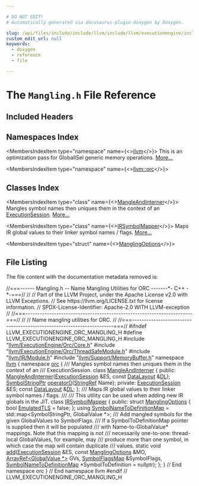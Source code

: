 ```yaml
---

# DO NOT EDIT!
# Automatically generated via docusaurus-plugin-doxygen by Doxygen.

slug: /api/files/include/include/llvm/include/llvm/executionengine/include/llvm/executionengine/orc/mangling-h
custom_edit_url: null
keywords:
  - doxygen
  - reference
  - file

---
```





# The `Mangling.h` File Reference

<DoxygenPage pluginConfig={pluginConfig}>



## Included Headers

<IncludesList>
<IncludesListItem
  filePath="llvm/ExecutionEngine/Orc/Core.h"
  permalink="/docs/api/files/include/include/llvm/include/llvm/executionengine/include/llvm/executionengine/orc/core-h"
  isLocal="true" />
<IncludesListItem
  filePath="llvm/ExecutionEngine/Orc/ThreadSafeModule.h"
  permalink="/docs/api/files/include/include/llvm/include/llvm/executionengine/include/llvm/executionengine/orc/threadsafemodule-h"
  isLocal="true" />
<IncludesListItem
  filePath="llvm/IR/Module.h"
  permalink="/docs/api/files/include/include/llvm/include/llvm/ir/module-h"
  isLocal="true" />
<IncludesListItem
  filePath="llvm/Support/MemoryBuffer.h"
  permalink="/docs/api/files/include/include/llvm/include/llvm/support/memorybuffer-h"
  isLocal="true" />
</IncludesList>

## Namespaces Index

<MembersIndex>

<MembersIndexItem
  type="namespace"
  name={<><a href="/docs/api/namespaces/llvm">llvm</a></>}>
This is an optimization pass for GlobalISel generic memory operations. <a href="/docs/api/namespaces/llvm/#details">More...</a>
</MembersIndexItem>

<MembersIndexItem
  type="namespace"
  name={<><a href="/docs/api/namespaces/llvm/orc">llvm::orc</a></>}>
</MembersIndexItem>

</MembersIndex>

## Classes Index

<MembersIndex>

<MembersIndexItem
  type="class"
  name={<><a href="/docs/api/classes/llvm/orc/mangleandinterner">MangleAndInterner</a></>}>
Mangles symbol names then uniques them in the context of an <a href="/docs/api/classes/llvm/orc/executionsession">ExecutionSession</a>. <a href="/docs/api/classes/llvm/orc/mangleandinterner/#details">More...</a>
</MembersIndexItem>

<MembersIndexItem
  type="class"
  name={<><a href="/docs/api/classes/llvm/orc/irsymbolmapper">IRSymbolMapper</a></>}>
Maps IR global values to their linker symbol names / flags. <a href="/docs/api/classes/llvm/orc/irsymbolmapper/#details">More...</a>
</MembersIndexItem>

<MembersIndexItem
  type="struct"
  name={<><a href="/docs/api/structs/llvm/orc/irsymbolmapper/manglingoptions">ManglingOptions</a></>}>
</MembersIndexItem>

</MembersIndex>


## File Listing

The file content with the documentation metadata removed is:

<ProgramListing>

<Link id="l00001" /><CodeLine lineNumber="1"><span class="doxyHighlightComment">//===------ Mangling.h -- Name Mangling Utilities for ORC -------&#42;- C++ -&#42;-===//</span></CodeLine>
<Link id="l00002" /><CodeLine lineNumber="2"><span class="doxyHighlightComment">//</span></CodeLine>
<Link id="l00003" /><CodeLine lineNumber="3"><span class="doxyHighlightComment">// Part of the LLVM Project, under the Apache License v2.0 with LLVM Exceptions.</span></CodeLine>
<Link id="l00004" /><CodeLine lineNumber="4"><span class="doxyHighlightComment">// See https://llvm.org/LICENSE.txt for license information.</span></CodeLine>
<Link id="l00005" /><CodeLine lineNumber="5"><span class="doxyHighlightComment">// SPDX-License-Identifier: Apache-2.0 WITH LLVM-exception</span></CodeLine>
<Link id="l00006" /><CodeLine lineNumber="6"><span class="doxyHighlightComment">//</span></CodeLine>
<Link id="l00007" /><CodeLine lineNumber="7"><span class="doxyHighlightComment">//===----------------------------------------------------------------------===//</span></CodeLine>
<Link id="l00008" /><CodeLine lineNumber="8"><span class="doxyHighlightComment">//</span></CodeLine>
<Link id="l00009" /><CodeLine lineNumber="9"><span class="doxyHighlightComment">// Name mangling utilities for ORC.</span></CodeLine>
<Link id="l00010" /><CodeLine lineNumber="10"><span class="doxyHighlightComment">//</span></CodeLine>
<Link id="l00011" /><CodeLine lineNumber="11"><span class="doxyHighlightComment">//===----------------------------------------------------------------------===//</span></CodeLine>
<Link id="l00012" /><CodeLine lineNumber="12"></CodeLine>
<Link id="l00013" /><CodeLine lineNumber="13"><span class="doxyHighlightPreprocessor">#ifndef LLVM&#95;EXECUTIONENGINE&#95;ORC&#95;MANGLING&#95;H</span></CodeLine>
<Link id="l00014" /><CodeLine lineNumber="14"><span class="doxyHighlightPreprocessor">#define LLVM&#95;EXECUTIONENGINE&#95;ORC&#95;MANGLING&#95;H</span></CodeLine>
<Link id="l00015" /><CodeLine lineNumber="15"></CodeLine>
<Link id="l00016" /><CodeLine lineNumber="16"><span class="doxyHighlightPreprocessor">#include &quot;<a href="/docs/api/files/include/include/llvm/include/llvm/executionengine/include/llvm/executionengine/orc/core-h">llvm/ExecutionEngine/Orc/Core.h</a>&quot;</span></CodeLine>
<Link id="l00017" /><CodeLine lineNumber="17"><span class="doxyHighlightPreprocessor">#include &quot;<a href="/docs/api/files/include/include/llvm/include/llvm/executionengine/include/llvm/executionengine/orc/threadsafemodule-h">llvm/ExecutionEngine/Orc/ThreadSafeModule.h</a>&quot;</span></CodeLine>
<Link id="l00018" /><CodeLine lineNumber="18"><span class="doxyHighlightPreprocessor">#include &quot;<a href="/docs/api/files/include/include/llvm/include/llvm/ir/module-h">llvm/IR/Module.h</a>&quot;</span></CodeLine>
<Link id="l00019" /><CodeLine lineNumber="19"><span class="doxyHighlightPreprocessor">#include &quot;<a href="/docs/api/files/include/include/llvm/include/llvm/support/memorybuffer-h">llvm/Support/MemoryBuffer.h</a>&quot;</span></CodeLine>
<Link id="l00020" /><CodeLine lineNumber="20"></CodeLine>
<Link id="l00021" /><CodeLine lineNumber="21"><span class="doxyHighlightKeyword">namespace </span><span class="doxyHighlight"><a href="/docs/api/namespaces/llvm">llvm</a> &#123;</span></CodeLine>
<Link id="l00022" /><CodeLine lineNumber="22"><span class="doxyHighlightKeyword">namespace </span><span class="doxyHighlight"><a href="/docs/api/namespaces/llvm/orc">orc</a> &#123;</span></CodeLine>
<Link id="l00023" /><CodeLine lineNumber="23"></CodeLine>
<Link id="l00024" /><CodeLine lineNumber="24"><span class="doxyHighlightComment">/// Mangles symbol names then uniques them in the context of an</span></CodeLine>
<Link id="l00025" /><CodeLine lineNumber="25"><span class="doxyHighlightComment">/// ExecutionSession.</span></CodeLine>
<Link id="l00026" /><CodeLine lineNumber="26" lineLink="/docs/api/classes/llvm/orc/mangleandinterner"><span class="doxyHighlightKeyword">class </span><span class="doxyHighlight"><a href="/docs/api/classes/llvm/orc/mangleandinterner/#ac355199ef267f5e1c8642a092f58ba43">MangleAndInterner</a> &#123;</span></CodeLine>
<Link id="l00027" /><CodeLine lineNumber="27"><span class="doxyHighlightKeyword">public</span><span class="doxyHighlight">:</span></CodeLine>
<Link id="l00028" /><CodeLine lineNumber="28"><span class="doxyHighlight">  <a href="/docs/api/classes/llvm/orc/mangleandinterner/#ac355199ef267f5e1c8642a092f58ba43">MangleAndInterner</a>(<a href="/docs/api/classes/llvm/orc/executionsession">ExecutionSession</a> &amp;ES, </span><span class="doxyHighlightKeyword">const</span><span class="doxyHighlight"> <a href="/docs/api/classes/llvm/datalayout">DataLayout</a> &amp;<a href="/docs/api/files/lib/lib/target/lib/target/arm/armslshardening-cpp/#ad467c4ab9119043f9b7750ab986be61a">DL</a>);</span></CodeLine>
<Link id="l00029" /><CodeLine lineNumber="29"><span class="doxyHighlight">  <a href="/docs/api/classes/llvm/orc/symbolstringptr">SymbolStringPtr</a> <a href="/docs/api/classes/llvm/orc/mangleandinterner/#a2503063c99264a98f5380e7fee30209a">operator()</a>(<a href="/docs/api/classes/llvm/stringref">StringRef</a> Name);</span></CodeLine>
<Link id="l00030" /><CodeLine lineNumber="30"></CodeLine>
<Link id="l00031" /><CodeLine lineNumber="31"><span class="doxyHighlightKeyword">private</span><span class="doxyHighlight">:</span></CodeLine>
<Link id="l00032" /><CodeLine lineNumber="32"><span class="doxyHighlight">  <a href="/docs/api/classes/llvm/orc/executionsession">ExecutionSession</a> &amp;ES;</span></CodeLine>
<Link id="l00033" /><CodeLine lineNumber="33"><span class="doxyHighlight">  </span><span class="doxyHighlightKeyword">const</span><span class="doxyHighlight"> <a href="/docs/api/classes/llvm/datalayout">DataLayout</a> &amp;<a href="/docs/api/files/lib/lib/target/lib/target/arm/armslshardening-cpp/#ad467c4ab9119043f9b7750ab986be61a">DL</a>;</span></CodeLine>
<Link id="l00034" /><CodeLine lineNumber="34"><span class="doxyHighlight">&#125;;</span></CodeLine>
<Link id="l00035" /><CodeLine lineNumber="35"></CodeLine>
<Link id="l00036" /><CodeLine lineNumber="36"><span class="doxyHighlightComment">/// Maps IR global values to their linker symbol names / flags.</span></CodeLine>
<Link id="l00037" /><CodeLine lineNumber="37"><span class="doxyHighlightComment">///</span></CodeLine>
<Link id="l00038" /><CodeLine lineNumber="38"><span class="doxyHighlightComment">/// This utility can be used when adding new IR globals in the JIT.</span></CodeLine>
<Link id="l00039" /><CodeLine lineNumber="39" lineLink="/docs/api/classes/llvm/orc/irsymbolmapper"><span class="doxyHighlightKeyword">class </span><span class="doxyHighlight"><a href="/docs/api/classes/llvm/orc/irsymbolmapper">IRSymbolMapper</a> &#123;</span></CodeLine>
<Link id="l00040" /><CodeLine lineNumber="40"><span class="doxyHighlightKeyword">public</span><span class="doxyHighlight">:</span></CodeLine>
<Link id="l00041" /><CodeLine lineNumber="41" lineLink="/docs/api/structs/llvm/orc/irsymbolmapper/manglingoptions"><span class="doxyHighlight">  </span><span class="doxyHighlightKeyword">struct </span><span class="doxyHighlight"><a href="/docs/api/structs/llvm/orc/irsymbolmapper/manglingoptions">ManglingOptions</a> &#123;</span></CodeLine>
<Link id="l00042" /><CodeLine lineNumber="42" lineLink="/docs/api/structs/llvm/orc/irsymbolmapper/manglingoptions/#a4d4da595dfbf867a4cab51af1b4c6255"><span class="doxyHighlight">    </span><span class="doxyHighlightKeywordType">bool</span><span class="doxyHighlight"> <a href="/docs/api/structs/llvm/orc/irsymbolmapper/manglingoptions/#a4d4da595dfbf867a4cab51af1b4c6255">EmulatedTLS</a> = </span><span class="doxyHighlightKeyword">false</span><span class="doxyHighlight">;</span></CodeLine>
<Link id="l00043" /><CodeLine lineNumber="43"><span class="doxyHighlight">  &#125;;</span></CodeLine>
<Link id="l00044" /><CodeLine lineNumber="44"></CodeLine>
<Link id="l00045" /><CodeLine lineNumber="45" lineLink="/docs/api/classes/llvm/orc/irsymbolmapper/#a80bcbfaeb3f9c379c94c969f84623c18"><span class="doxyHighlight">  </span><span class="doxyHighlightKeyword">using </span><span class="doxyHighlight"><a href="/docs/api/classes/llvm/orc/irsymbolmapper/#a80bcbfaeb3f9c379c94c969f84623c18">SymbolNameToDefinitionMap</a> = std::map&lt;SymbolStringPtr, GlobalValue &#42;&gt;;</span></CodeLine>
<Link id="l00046" /><CodeLine lineNumber="46"></CodeLine>
<Link id="l00047" /><CodeLine lineNumber="47"><span class="doxyHighlightComment">  /// Add mangled symbols for the given GlobalValues to SymbolFlags.</span></CodeLine>
<Link id="l00048" /><CodeLine lineNumber="48"><span class="doxyHighlightComment">  /// If a SymbolToDefinitionMap pointer is supplied then it will be populated</span></CodeLine>
<Link id="l00049" /><CodeLine lineNumber="49"><span class="doxyHighlightComment">  /// with Name-to-GlobalValue&#42; mappings. Note that this mapping is not</span></CodeLine>
<Link id="l00050" /><CodeLine lineNumber="50"><span class="doxyHighlightComment">  /// necessarily one-to-one: thread-local GlobalValues, for example, may</span></CodeLine>
<Link id="l00051" /><CodeLine lineNumber="51"><span class="doxyHighlightComment">  /// produce more than one symbol, in which case the map will contain duplicate</span></CodeLine>
<Link id="l00052" /><CodeLine lineNumber="52"><span class="doxyHighlightComment">  /// values.</span></CodeLine>
<Link id="l00053" /><CodeLine lineNumber="53"><span class="doxyHighlight">  </span><span class="doxyHighlightKeyword">static</span><span class="doxyHighlight"> </span><span class="doxyHighlightKeywordType">void</span><span class="doxyHighlight"> <a href="/docs/api/classes/llvm/orc/irsymbolmapper/#a49258c0e5a9200b48bd7122eea077796">add</a>(<a href="/docs/api/classes/llvm/orc/executionsession">ExecutionSession</a> &amp;ES, </span><span class="doxyHighlightKeyword">const</span><span class="doxyHighlight"> <a href="/docs/api/structs/llvm/orc/irsymbolmapper/manglingoptions">ManglingOptions</a> &amp;MO,</span></CodeLine>
<Link id="l00054" /><CodeLine lineNumber="54"><span class="doxyHighlight">                  <a href="/docs/api/classes/llvm/arrayref">ArrayRef&lt;GlobalValue &#42;&gt;</a> GVs, <a href="/docs/api/namespaces/llvm/orc/#afd6431981e7fdfd4b5d2794f04d7d913">SymbolFlagsMap</a> &amp;SymbolFlags,</span></CodeLine>
<Link id="l00055" /><CodeLine lineNumber="55"><span class="doxyHighlight">                  <a href="/docs/api/classes/llvm/orc/irsymbolmapper/#a80bcbfaeb3f9c379c94c969f84623c18">SymbolNameToDefinitionMap</a> &#42;SymbolToDefinition = </span><span class="doxyHighlightKeyword">nullptr</span><span class="doxyHighlight">);</span></CodeLine>
<Link id="l00056" /><CodeLine lineNumber="56"><span class="doxyHighlight">&#125;;</span></CodeLine>
<Link id="l00057" /><CodeLine lineNumber="57"></CodeLine>
<Link id="l00058" /><CodeLine lineNumber="58"><span class="doxyHighlight">&#125; </span><span class="doxyHighlightComment">// End namespace orc</span></CodeLine>
<Link id="l00059" /><CodeLine lineNumber="59"><span class="doxyHighlight">&#125; </span><span class="doxyHighlightComment">// End namespace llvm</span></CodeLine>
<Link id="l00060" /><CodeLine lineNumber="60"></CodeLine>
<Link id="l00061" /><CodeLine lineNumber="61"><span class="doxyHighlightPreprocessor">#endif </span><span class="doxyHighlightComment">// LLVM&#95;EXECUTIONENGINE&#95;ORC&#95;MANGLING&#95;H</span></CodeLine>

</ProgramListing>


</DoxygenPage>

